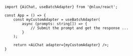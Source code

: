 ```tsx
import {AiChat, useBatchAdapter} from '@nlux/react';

const App = () => {
    const myCustomAdapter = useBatchAdapter(
        async (prompts: string[]) => {
            // Submit the prompt and get the response ...
        }
    );

    return <AiChat adapter={myCustomAdapter} />;
}
```
